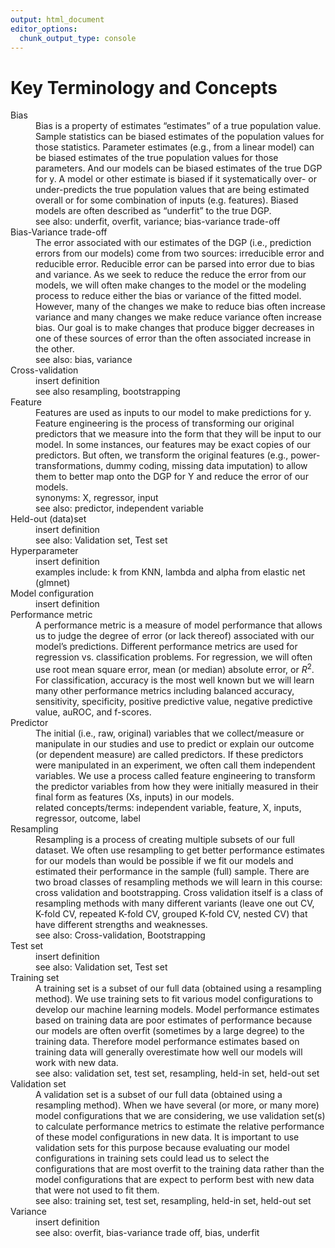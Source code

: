 ```yaml
---
output: html_document
editor_options: 
  chunk_output_type: console
---
```


# Key Terminology and Concepts { .unnumbered}

Bias
: Bias is a property of estimates "estimates" of a true population value.  Sample statistics can be biased estimates of the population values for those statistics.  Parameter estimates (e.g., from a linear model) can be biased estimates of the true population values for those parameters. And our models can be biased estimates of the true DGP for y.  A model or other estimate is biased if it systematically over- or under-predicts the true population values that are being estimated overall or for some combination of inputs (e.g. features).   Biased models are often described as "underfit" to the true DGP.
: see also: underfit, overfit, variance; bias-variance trade-off

Bias-Variance trade-off
: The error associated with our estimates of the DGP (i.e., prediction errors from our models) come from two sources: irreducible error and reducible error.  Reducible error can be parsed into error due to bias and variance.  As we seek to reduce the reduce the error from our models, we will often make changes to the model or the modeling process to reduce either the bias or variance of the fitted model.  However, many of the changes we make to reduce bias often increase variance and many changes we make reduce variance often increase bias.  Our goal is to make changes that produce bigger decreases in one of these sources of error than the often associated increase in the other.
: see also: bias, variance

Cross-validation
: insert definition
: see also resampling, bootstrapping 

Feature
: Features are used as inputs to our model to make predictions for y.  Feature engineering is the process of transforming our original predictors that we measure into the form that they will be input to our model. In some instances, our features may be exact copies of our predictors.  But often, we transform the original features (e.g., power-transformations, dummy coding, missing data imputation) to allow them to better map onto the DGP for Y and reduce the error of our models.
: synonyms: X, regressor, input
: see also: predictor, independent variable

Held-out (data)set
: insert definition
: see also: Validation set, Test set

Hyperparameter
: insert definition
: examples include: k from KNN, lambda and alpha from elastic net (glmnet)

Model configuration
: insert definition

Performance metric
: A performance metric is a measure of model performance that allows us to judge the degree of error (or lack thereof) associated with our model's predictions.  Different performance metrics are used for regression vs. classification problems.  For regression, we will often use root mean square error, mean (or median) absolute error, or $R^2$.  For classification, accuracy is the most well known but we will learn many other performance metrics including balanced accuracy, sensitivity, specificity, positive predictive value, negative predictive value, auROC, and f-scores. 

Predictor
: The initial (i.e., raw, original) variables that we collect/measure or manipulate in our studies and use to predict or explain our outcome (or dependent measure) are called predictors.   If these predictors were manipulated in an experiment, we often call them independent variables. We use a process called feature engineering to transform the predictor variables from how they were initially measured in their final form as features (Xs, inputs) in our models.
: related concepts/terms: independent variable, feature, X, inputs, regressor, outcome, label

Resampling
: Resampling is a process of creating multiple subsets of our full dataset.  We often use resampling to get better performance estimates for our models than would be possible if we fit our models and estimated their performance in the sample (full) sample.  There are two broad classes of resampling methods we will learn in this course: cross validation and bootstrapping.  Cross validation itself is a class of resampling methods with many different variants (leave one out CV, K-fold CV, repeated K-fold CV, grouped K-fold CV, nested CV) that have different strengths and weaknesses.
: see also: Cross-validation, Bootstrapping

Test set
: insert definition
: see also: Validation set, Test set

Training set
: A training set is a subset of our full data (obtained using a resampling method).  We use training sets to fit various model configurations to develop our machine learning models.  Model performance estimates based on training data are poor estimates of performance because our models are often overfit (sometimes by a large degree) to the training data.  Therefore model performance estimates based on training data will generally overestimate how well our models will work with new data.
: see also: validation set, test set, resampling, held-in set, held-out set

Validation set
: A validation set is a subset of our full data (obtained using a resampling method).  When we have several (or more, or many more) model configurations that we are considering, we use validation set(s) to calculate performance metrics to estimate the relative performance of these model configurations in new data.  It is important to use validation sets for this purpose because evaluating our model configurations in training sets could lead us to select the configurations that are most overfit to the training data rather than the model configurations that are expect to perform best with new data that were not used to fit them.
: see also: training set, test set, resampling, held-in set, held-out set

Variance 
: insert definition
: see also: overfit, bias-variance trade off, bias, underfit
